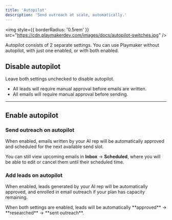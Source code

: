 ```yaml
---
title: 'Autopilot'
description: 'Send outreach at scale, automatically.'
---
```


<img
  style={{ borderRadius: '0.5rem' }}
  src="https://cdn.playmakerdev.com/images/docs/autopilot-switches.jpg"
/>

<Note>
Autopilot consists of 2 separate settings. You can use Playmaker without autopilot, with just one enabled, or with both enabled.
</Note>

## Disable autopilot

Leave both settings unchecked to disable autopilot. 
- All leads will require manual approval before emails are written.
- All emails will require manual approval before sending.

---
## Enable autopilot
### Send outreach on autopilot

When enabled, emails written by your AI rep will be automatically approved and scheduled for the next available send slot.

You can still view upcoming emails in **Inbox** -> **Scheduled**, where you will be able to edit or cancel them until their scheduled time.


### Add leads on autopilot

When enabled, leads generated by your AI rep will be automatically approved, and enrolled in email outreach if your plan has capacity remaining.


<Note>
When both settings are enabled, leads will be automatically **approved** -> **researched** -> **sent outreach**.
</Note>